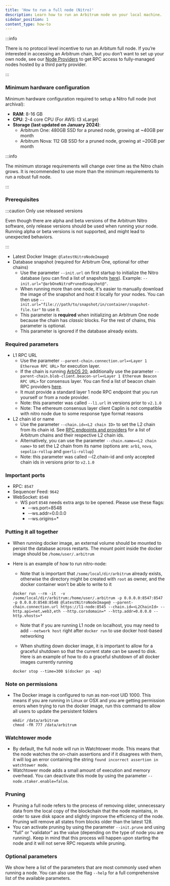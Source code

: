 ```yaml
---
title: 'How to run a full node (Nitro)'
description: Learn how to run an Arbitrum node on your local machine.
sidebar_position: 1
content_type: how-to
---
```


:::info

There is no protocol level incentive to run an Arbitum full node. If you’re interested in accessing an Arbitrum chain, but you don’t want to set up your own node, see our [Node Providers](../node-providers.mdx) to get RPC access to fully-managed nodes hosted by a third party provider.

:::

### Minimum hardware configuration

Minimum hardware configuration required to setup a Nitro full node (not archival):

- **RAM**: 8-16 GB
- **CPU**: 2-4 core CPU (For AWS: t3 xLarge)
- **Storage (last updated on January 2024)**:
  - Arbitrum One: 480GB SSD for a pruned node, growing at ~40GB per month
  - Arbitrum Nova: 112 GB SSD for a pruned node, growing at ~20GB per month

:::info

The minimum storage requirements will change over time as the Nitro chain grows. It is recommended to use more than the minimum requirements to run a robust full node.

:::

### Prerequisites

:::caution Only use released versions

Even though there are alpha and beta versions of the <a data-quicklook-from='arbitrum-nitro'>Arbitrum Nitro software</a>, only release versions should be used when running your node. Running alpha or beta versions is not supported, and might lead to unexpected behaviors.

:::

- Latest Docker Image: <code>@latestNitroNodeImage@</code>
- Database snapshot (required for Arbitrum One, optional for other chains)
  - Use the parameter `--init.url` on first startup to initialize the Nitro database (you can find a list of snapshots [here](https://snapshot.arbitrum.foundation/index.html)). Example: <code>--init.url="@arbOneNitroPrunedSnapshot@"</code>.
  - When running more than one node, it's easier to manually download the image of the snapshot and host it locally for your nodes. You can then use `--init.url="file:///path/to/snapshot/in/container/snapshot-file.tar"` to use it.
  - This parameter is **required** when initializing an Arbitrum One node because the chain has _classic_ blocks. For the rest of chains, this parameter is optional.
  - This parameter is ignored if the database already exists.

### Required parameters

- L1 RPC URL
  - Use the parameter `--parent-chain.connection.url=<Layer 1 Ethereum RPC URL>` for execution layer.
  - If the chain is running [ArbOS 20](/node-running/reference/arbos-software-releases/arbos20.mdx), additionally use the parameter `--parent-chain.blob-client.beacon-url=<Layer 1 Ethereum Beacon RPC URL>` for consensus layer. You can find a list of beacon chain RPC providers [here](/node-running/reference/ethereum-beacon-rpc-providers.mdx).
  - It must provide a standard layer 1 node RPC endpoint that you run yourself or from a node provider.
  - Note: this parameter was called `--l1.url` in versions prior to `v2.1.0`
  - Note: The ethereum consensus layer client Caplin is not compatible with nitro node due to some response type format reasons
- L2 chain id or name
  - Use the parameter `--chain.id=<L2 chain ID>` to set the L2 chain from its chain id. See [RPC endpoints and providers](/node-running/node-providers.mdx#rpc-endpoints) for a list of Arbitrum chains and their respective L2 chain ids.
  - Alternatively, you can use the parameter `--chain.name=<L2 chain name>` to set the L2 chain from its name (options are: `arb1`, `nova`, `sepolia-rollup` and `goerli-rollup`)
  - Note: this parameter was called --l2.chain-id and only accepted chain ids in versions prior to `v2.1.0`

### Important ports

- RPC: `8547`
- Sequencer Feed: `9642`
- WebSocket: `8548`
  - WS port `8548` needs extra args to be opened. Please use these flags:
    - --ws.port=8548
    - --ws.addr=0.0.0.0
    - --ws.origins=\*

### Putting it all together

- When running docker image, an external volume should be mounted to persist the database across restarts. The mount point inside the docker image should be `/home/user/.arbitrum`
- Here is an example of how to run nitro-node:

  - Note that is important that `/some/local/dir/arbitrum` already exists, otherwise the directory might be created with `root` as owner, and the docker container won't be able to write to it

  ```shell
  docker run --rm -it  -v /some/local/dir/arbitrum:/home/user/.arbitrum -p 0.0.0.0:8547:8547 -p 0.0.0.0:8548:8548 @latestNitroNodeImage@ --parent-chain.connection.url https://l1-node:8545 --chain.id=<L2ChainId> --http.api=net,web3,eth --http.corsdomain=* --http.addr=0.0.0.0 --http.vhosts=*
  ```

  - Note that if you are running L1 node on localhost, you may need to add `--network host` right after `docker run` to use docker host-based networking

  - When shutting down docker image, it is important to allow for a graceful shutdown so that the current state can be saved to disk. Here is an example of how to do a graceful shutdown of all docker images currently running

  ```shell
  docker stop --time=300 $(docker ps -aq)
  ```

### Note on permissions

- The Docker image is configured to run as non-root UID 1000. This means if you are running in Linux or OSX and you are getting permission errors when trying to run the docker image, run this command to allow all users to update the persistent folders
  ```shell
  mkdir /data/arbitrum
  chmod -fR 777 /data/arbitrum
  ```

### Watchtower mode

- By default, the full node will run in Watchtower mode. This means that the node watches the on-chain assertions and if it disagrees with them, it will log an error containing the string `found incorrect assertion in watchtower mode`.
- Watchtower mode adds a small amount of execution and memory overhead. You can deactivate this mode by using the parameter `--node.staker.enable=false`.

### Pruning

- Pruning a full node refers to the process of removing older, unnecessary data from the local copy of the blockchain that the node maintains, in order to save disk space and slightly improve the efficiency of the node. Pruning will remove all states from blocks older than the latest 128.
- You can activate pruning by using the parameter `--init.prune` and using "full" or "validator" as the value (depending on the type of node you are running). Keep in mind that this process will happen upon starting the node and it will not serve RPC requests while pruning.

### Optional parameters

We show here a list of the parameters that are most commonly used when running a node. You can also use the flag `--help` for a full comprehensive list of the available parameters.


<OptionalOrbitCompatibleCLIFlagsPartial />
